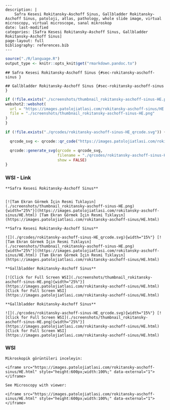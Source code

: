 
```comment
---
description: |
    Safra Kesesi Rokitansky-Aschoff Sinus, Gallbladder Rokitansky-Aschoff Sinus, patoloji, atlas, pathology, whole slide image, virtual microscopy, virtual microscope, sanal mikroskop
date: last-modified
categories: [Safra Kesesi Rokitansky-Aschoff Sinus, Gallbladder Rokitansky-Aschoff Sinus]
page-layout: full
bibliography: references.bib
---
```



```r
source("./R/language.R")
output_type <- knitr::opts_knit$get("rmarkdown.pandoc.to")
```


```asis
## Safra Kesesi Rokitansky-Aschoff Sinus {#sec-rokitansky-aschoff-sinus }
```


```asis
## Gallbladder Rokitansky-Aschoff Sinus {#sec-rokitansky-aschoff-sinus }
```






```r
if (!file.exists("./screenshots/thumbnail_rokitansky-aschoff-sinus-HE.png")) {
webshot2::webshot(
  url = "https://images.patolojiatlasi.com/rokitansky-aschoff-sinus/HE.html",
  file = "./screenshots/thumbnail_rokitansky-aschoff-sinus-HE.png"
)
}
```



```r
if (!file.exists("./qrcodes/rokitansky-aschoff-sinus-HE_qrcode.svg")) {

  qrcode_svg <- qrcode::qr_code("https://images.patolojiatlasi.com/rokitansky-aschoff-sinus/HE.html")

  qrcode::generate_svg(qrcode = qrcode_svg,
                       filename = "./qrcodes/rokitansky-aschoff-sinus-HE_qrcode.svg",
                       show = FALSE)
}
```







::::: panel-tabset


### WSI - Link








:::: {.content-hidden when-format="pdf"}


```asis

**Safra Kesesi Rokitansky-Aschoff Sinus**


[![Tam Ekran Görmek İçin Resmi Tıklayın](./screenshots/thumbnail_rokitansky-aschoff-sinus-HE.png){width="25%"}](https://images.patolojiatlasi.com/rokitansky-aschoff-sinus/HE.html) [Tam Ekran Görmek İçin Resmi Tıklayın](https://images.patolojiatlasi.com/rokitansky-aschoff-sinus/HE.html)

```

::::


:::: {.content-visible when-format="pdf"}

```asis

**Safra Kesesi Rokitansky-Aschoff Sinus**

![](./qrcodes/rokitansky-aschoff-sinus-HE_qrcode.svg){width="15%"} [![Tam Ekran Görmek İçin Resmi Tıklayın](./screenshots/thumbnail_rokitansky-aschoff-sinus-HE.png){width="25%"}](https://images.patolojiatlasi.com/rokitansky-aschoff-sinus/HE.html) [Tam Ekran Görmek İçin Resmi Tıklayın](https://images.patolojiatlasi.com/rokitansky-aschoff-sinus/HE.html)

```



::::




:::: {.content-hidden when-format="pdf"}


```asis

**Gallbladder Rokitansky-Aschoff Sinus**

[![Click for Full Screen WSI](./screenshots/thumbnail_rokitansky-aschoff-sinus-HE.png){width="25%"}](https://images.patolojiatlasi.com/rokitansky-aschoff-sinus/HE.html) [Click for Full Screen WSI](https://images.patolojiatlasi.com/rokitansky-aschoff-sinus/HE.html)

```

::::


:::: {.content-visible when-format="pdf"}

```asis

**Gallbladder Rokitansky-Aschoff Sinus**

![](./qrcodes/rokitansky-aschoff-sinus-HE_qrcode.svg){width="15%"} [![Click for Full Screen WSI](./screenshots/thumbnail_rokitansky-aschoff-sinus-HE.png){width="25%"}](https://images.patolojiatlasi.com/rokitansky-aschoff-sinus/HE.html) [Click for Full Screen WSI](https://images.patolojiatlasi.com/rokitansky-aschoff-sinus/HE.html)

```


::::







### WSI








```asis
Mikroskopik görüntüleri inceleyin:

<iframe src="https://images.patolojiatlasi.com/rokitansky-aschoff-sinus/HE.html" style="height:600px;width:100%;" data-external="1"></iframe>

```





```asis

See Microscopy with viewer:

<iframe src="https://images.patolojiatlasi.com/rokitansky-aschoff-sinus/HE.html" style="height:600px;width:100%;" data-external="1"></iframe>

```






:::::















